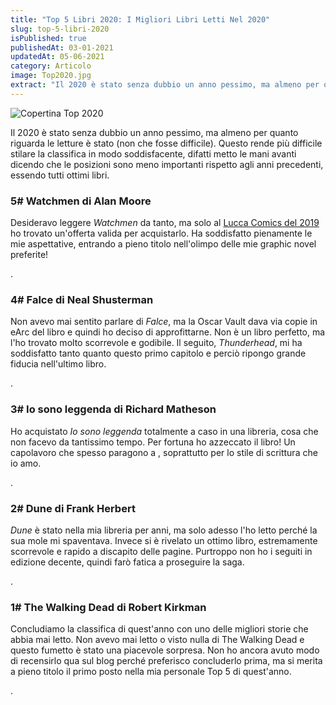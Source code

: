 ```yaml
---
title: "Top 5 Libri 2020: I Migliori Libri Letti Nel 2020"
slug: top-5-libri-2020
isPublished: true
publishedAt: 03-01-2021
updatedAt: 05-06-2021
category: Articolo
image: Top2020.jpg
extract: "Il 2020 è stato senza dubbio un anno pessimo, ma almeno per quanto riguarda le letture è stato migliore del 2019 (non che fosse difficile). Questo rende più difficile stilare la classifica in modo soddisfacente, difatti metto le mani avanti dicendo che le posizioni sono meno importanti rispetto agli anni precedenti, essendo tutti ottimi libri."
---
```


<Image  url="Top2020.jpg"  alt="Copertina Top 2020"  layout="intrinsic"  width={700} height={700} center={true}/>

Il 2020 è stato senza dubbio un anno pessimo, ma almeno per quanto riguarda le letture è stato <InternalLink slug="top-5-libri-2019-i-migliori-libri-letti-nel-2019" text="migliore del 2019" /> (non che fosse difficile). Questo rende più difficile stilare la classifica in modo soddisfacente, difatti metto le mani avanti dicendo che le posizioni sono meno importanti rispetto agli anni precedenti, essendo tutti ottimi libri.

### 5# Watchmen di Alan Moore

<Book  slug="watchmen"  />

Desideravo leggere _Watchmen_ da tanto, ma solo al [Lucca Comics del 2019](https://open.spotify.com/episode/4H3WEH5MkiNdVfUC8VtTWH?si=EaKd-abOQC6hz7r2oRYjjw) ho trovato un'offerta valida per acquistarlo. Ha soddisfatto pienamente le mie aspettative, entrando a pieno titolo nell'olimpo delle mie graphic novel preferite!

<InternalLink slug="recensione-watchmen-alan-moore" text="Recensione completa qui" />.

### 4# Falce di Neal Shusterman

<Book  slug="falce"  />

Non avevo mai sentito parlare di _Falce_, ma la Oscar Vault dava via copie in eArc del libro e quindi ho deciso di approfittarne. Non è un libro perfetto, ma l'ho trovato molto scorrevole e godibile. Il seguito, _Thunderhead_, mi ha soddisfatto tanto quanto questo primo capitolo e perciò ripongo grande fiducia nell'ultimo libro.

<InternalLink slug="recensione-falce-neal-shusterman" text="Recensione completa qui" />.

### 3# Io sono leggenda di Richard Matheson

<Book  slug="io-sono-leggenda"  />

Ho acquistato _Io sono leggenda_ totalmente a caso in una libreria, cosa che non facevo da tantissimo tempo. Per fortuna ho azzeccato il libro! Un capolavoro che spesso paragono a <InternalLink slug="recensione-la-strada-corman-mccarthy" text="La strada_ di Corman McCarthy" />, soprattutto per lo stile di scrittura che io amo.

<InternalLink slug="recensione-io-sono-leggenda-richard-matheson" text="Recensione completa qui" />.

### 2# Dune di Frank Herbert

<Book  slug="dune"  />

_Dune_ è stato nella mia libreria per anni, ma solo adesso l'ho letto perché la sua mole mi spaventava. Invece si è rivelato un ottimo libro, estremamente scorrevole e rapido a discapito delle pagine. Purtroppo non ho i seguiti in edizione decente, quindi farò fatica a proseguire la saga.

<InternalLink slug="recensione-dune-frank-herbert" text="Recensione completa qui" />.

### 1# The Walking Dead di Robert Kirkman

<Book  slug="the-walking-dead-1"  />

Concludiamo la classifica di quest'anno con uno delle migliori storie che abbia mai letto. Non avevo mai letto o visto nulla di The Walking Dead e questo fumetto è stato una piacevole sorpresa. Non ho ancora avuto modo di recensirlo qua sul blog perché preferisco concluderlo prima, ma si merita a pieno titolo il primo posto nella mia personale Top 5 di quest'anno.

<InternalLink slug="recensione-the-walking-dead" text="Recensione completa qui" />.